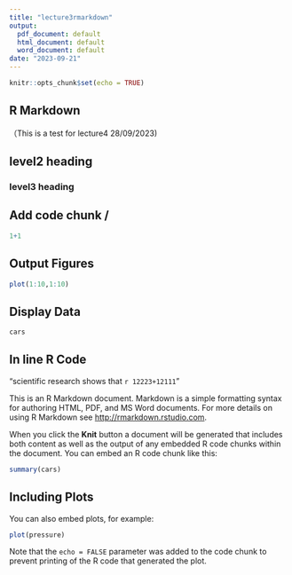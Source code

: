 ```yaml
---
title: "lecture3rmarkdown"
output:
  pdf_document: default
  html_document: default
  word_document: default
date: "2023-09-21"
---
```


```r
knitr::opts_chunk$set(echo = TRUE)
```

## R Markdown

（This is a test for lecture4 28/09/2023)

## level2 heading

### level3 heading

## Add code chunk /

```r
1+1
```

## Output Figures

```r
plot(1:10,1:10)
```

## Display Data

```r
cars
```

## In line R Code

"scientific research shows that `r 12223+12111`"\

This is an R Markdown document. Markdown is a simple formatting syntax for authoring HTML, PDF, and MS Word documents. For more details on using R Markdown see <http://rmarkdown.rstudio.com>.

When you click the **Knit** button a document will be generated that includes both content as well as the output of any embedded R code chunks within the document. You can embed an R code chunk like this:

```r
summary(cars)
```

## Including Plots

You can also embed plots, for example:

```r
plot(pressure)
```

Note that the `echo = FALSE` parameter was added to the code chunk to prevent printing of the R code that generated the plot.



